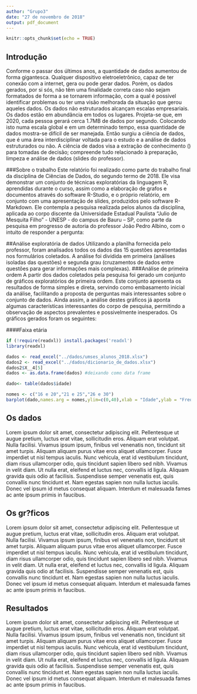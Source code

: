 ```yaml
---
author: "Grupo3"
date: "27 de novembro de 2018"
output: pdf_document
---
```


```r
knitr::opts_chunk$set(echo = TRUE)
```

\newpage
\pagestyle{empty}
\begin{center}
{\large Universidade Estadual Paulista "Júlio de Mesquita Filho"}\\[8cm]
{\large Trabalho final de Ciência de dados - Grupo 3}\\[5cm]
\end{center}

\begin{center}
{\large Leonardo Oliveira}\\
{\large Kawe Antônio dos Santos Marcelino}\\
{\large Pedro Henrique Nunes Barros}\\
{\large Rafael Nunes Caseiro}\\
{\large Vitor de Souza Cruzeiro}\\[5cm]
\end{center}

\begin{center}
{\large Bauru}\\[0.1cm]
{\large 2018}\\
\end{center}

\newpage

## Introdução 

  Conforme o passar dos últimos anos, a quantidade de dados aumentou de forma gigantesca. Qualquer dispositivo eletroeletrônico, capaz de ter conexão com a internet, gera ou pode gerar dados. Porém, os dados gerados, por si sós, não têm uma finalidade correta caso não sejam formatados de forma a se tornarem informação, com a qual é possivel identificar problemas ou ter uma visão melhorada da situação que gerou aqueles dados. 
  Os dados não estruturados alcançam escalas empresariais. Os dados estão em abundância em todos os lugares. Projeta-se que, em 2020, cada pessoa gerará cerca 1.7MB de dados por segundo. Colocando isto numa escala global e em um determinado tempo, essa quantidade de dados mostra-se difícil de ser manejada.
  Então surgiu a ciência de dados, que é uma área interdisciplinar voltada para o estudo e a análise  de dados estruturados ou não. A ciência de dados visa a extração de conhecimento (\textit{insights}) para tomadas de decisão; compreende tudo relacionado à preparação, limpeza e análise de dados (slides do professor). 

###Sobre o trabalho
  Este relatório foi realizado como parte do trabalho final da disciplina de Ciências de Dados, do segundo termo de 2018.
Ele visa demonstrar um conjunto de técnicas exploratórias da linguagem R, aprendidas durante o curso, assim como a elaboração de grafos e documentos através do software R-Studio, e o próprio relatório, em conjunto com uma apresentação de slides, produzidos pelo software R-Markdown.
  Ele contempla a pesquisa realizada pelos alunos da disciplina, aplicada ao corpo discente da Universidade Estadual Paulista “Julio de Mesquita Filho” - UNESP - do campus de Bauru – SP, como parte da pesquisa em progresso de autoria do professor João Pedro Albino, com o intuito de responder a pergunta: 
\center{\textit{“Quais são as influências das mídias sociais sobre discentes da instituição de nível superior UNESP-Bauru-SP?”}}
  
##Análise exploratória de dados
  Utilizando a planilha \textit{tidy} fornecida pelo professor, foram analisados todos os dados das 15 questões apresentadas nos formulários coletados. A análise foi dividida em primeira (análises isoladas das questões) e segunda grau (cruzamentos de dados entre questões para gerar informações mais complexas).
###Análise de primeira ordem
A partir dos dados coletados pela pesquisa foi gerado um conjunto de gráficos exploratórios de primeira ordem. Este conjunto apresenta os resultados de forma simples e direta, servindo como embasamento inicial da análise, facilitando a proposta de perguntas mais interessantes sobre o conjunto de dados.
Ainda assim, a análise destes gráficos já aponta algumas características interessantes do corpo de pesquisa, permitindo a observação de aspectos prevalentes e possivelmente inesperados. Os gráficos gerados foram os seguintes:

####Faixa etária

```r
if (!require(readxl)) install.packages('readxl')
library(readxl)

dados <- read_excel("../dados/umses_alunos_2018.xlsx") 
dados2 <- read_excel("../dados/dicionario_de_dados.xlsx")
dados2$X__4[5]
dados <- as.data.frame(dados) #deixando como data frame

dado<- table(dados$idade)

nomes <- c("16 e 20","21 e 25","26 e 30")
barplot(dado,names.arg = nomes,ylim=c(0,40),xlab = "Idade",ylab = "Frequência",col = rainbow(3),main = "Faixa etária dos questionados")
```

## Os dados 

Lorem ipsum dolor sit amet, consectetur adipiscing elit. Pellentesque ut augue pretium, luctus erat vitae, sollicitudin eros. Aliquam erat volutpat. Nulla facilisi. Vivamus ipsum ipsum, finibus vel venenatis non, tincidunt sit amet turpis. Aliquam aliquam purus vitae eros aliquet ullamcorper. Fusce imperdiet ut nisl tempus iaculis. Nunc vehicula, erat id vestibulum tincidunt, diam risus ullamcorper odio, quis tincidunt sapien libero sed nibh. Vivamus in velit diam. Ut nulla erat, eleifend et luctus nec, convallis id ligula. Aliquam gravida quis odio at facilisis. Suspendisse semper venenatis est, quis convallis nunc tincidunt et. Nam egestas sapien non nulla luctus iaculis. Donec vel ipsum id metus consequat aliquam. Interdum et malesuada fames ac ante ipsum primis in faucibus.

## Os gr?ficos 

Lorem ipsum dolor sit amet, consectetur adipiscing elit. Pellentesque ut augue pretium, luctus erat vitae, sollicitudin eros. Aliquam erat volutpat. Nulla facilisi. Vivamus ipsum ipsum, finibus vel venenatis non, tincidunt sit amet turpis. Aliquam aliquam purus vitae eros aliquet ullamcorper. Fusce imperdiet ut nisl tempus iaculis. Nunc vehicula, erat id vestibulum tincidunt, diam risus ullamcorper odio, quis tincidunt sapien libero sed nibh. Vivamus in velit diam. Ut nulla erat, eleifend et luctus nec, convallis id ligula. Aliquam gravida quis odio at facilisis. Suspendisse semper venenatis est, quis convallis nunc tincidunt et. Nam egestas sapien non nulla luctus iaculis. Donec vel ipsum id metus consequat aliquam. Interdum et malesuada fames ac ante ipsum primis in faucibus.  

## Resultados

Lorem ipsum dolor sit amet, consectetur adipiscing elit. Pellentesque ut augue pretium, luctus erat vitae, sollicitudin eros. Aliquam erat volutpat. Nulla facilisi. Vivamus ipsum ipsum, finibus vel venenatis non, tincidunt sit amet turpis. Aliquam aliquam purus vitae eros aliquet ullamcorper. Fusce imperdiet ut nisl tempus iaculis. Nunc vehicula, erat id vestibulum tincidunt, diam risus ullamcorper odio, quis tincidunt sapien libero sed nibh. Vivamus in velit diam. Ut nulla erat, eleifend et luctus nec, convallis id ligula. Aliquam gravida quis odio at facilisis. Suspendisse semper venenatis est, quis convallis nunc tincidunt et. Nam egestas sapien non nulla luctus iaculis. Donec vel ipsum id metus consequat aliquam. Interdum et malesuada fames ac ante ipsum primis in faucibus.